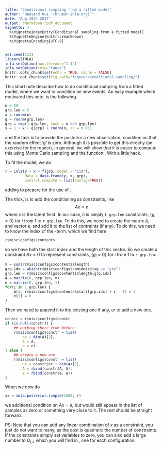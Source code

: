 ```yaml
---
title: "Conditional sampling from a fitted model"
author: "Haavard Rue `(hrue@r-inla.org)`"
date: "Aug 19th 2017"
output: rmarkdown::pdf_document
vignette: >
  %\VignetteIndexEntry{Conditional sampling from a fitted model}
  %\VignetteEngine{knitr::rmarkdown}
  %\VignetteEncoding{UTF-8} 
---
```


```r
set.seed(123)
library(INLA)
inla.setOption(num.threads="1:1")
inla.setOption(smtp="taucs")
knitr::opts_chunk$set(echo = TRUE, cache = FALSE)
knitr::opt_chunk$set(fig.path="figures/conditional-sampling/")
```
This short note describe how to do conditional sampling from a fitted
model, where we want to condition on new events. An easy example which
motivated this note, is the following.
```r
n = 50
grp.len = 5
x = rnorm(n)
g = rnorm(grp.len)
grp = rep(1:grp.len, each = n %/% grp.len)
y = 1 + x + g[grp] + rnorm(n, sd = 0.01)
```
and the task is to provide the posterior a new observation, condition
on that the random effect 'g' is zero. Although it is possible to get
this directly (an exercise for the reader), in general, we will show that
it is easier to compute this using Monte Carlo sampling and the function
\verb|inla.posterior.sample()|. With a little hack. 

To fit the model, we do
```r
r = inla(y ~ x + f(grp, model = "iid"),
         data = data.frame(y, x, grp), 
         control.compute = list(config=TRUE)) 
```
adding \verb|config=TRUE| to prepare for the use of \verb|inla.posterior.sample()|.

The trick, is to add the conditioning as constraints, like
$$
A x = e
$$
where $x$ is the latent field. In our case, it is simply `t grp.len`
constraints, $\{g_i=0\}$ for
$i$ from 1 to `r grp.len`.
To do this, we need to create the matrix $A$, and vector $e$, and add
it to the list of contraints (if any). To do this, we need to know the
index of the \verb|g|-term, which we find here
```r
r$misc$configs$contents
```
so we have both the start index and the length of this vector. So we
create a constraint $Ax=0$ to represent 
constraints, $\{g_i=0\}$ for
$i$ from 1 to `r grp.len`.
```r
m = sum(r$misc$configs$contents$length)
grp.idx = which(r$misc$configs$contents$tag == "grp")
grp.len = r$misc$configs$contents$length[grp.idx]
A = matrix(0, grp.len, m)
e = matrix(0, grp.len, 1)
for(i in 1:grp.len) {
    A[i, r$misc$configs$contents$start[grp.idx] + i - 1] = 1
    e[i] = 0
}
```
Then we need to append it to the existing one if any, or to add a new one.
```r
constr = r$misc$configs$constr
if (is.null(constr)) {
    ## nothing there from before
    r$misc$configs$constr = list(
        nc = dim(A)[2],
        A = A,
        e = e)
} else {
    ## create a new one
    r$misc$configs$constr = list(
        nc = constr$nc + dim(A)[2],
        A = rbind(constr$A, A),
        e = rbind(constr$e, e))
}
```
When we now do
```r
xx = inla.posterior.sample(1000, r)
```
we additional condition on $Ax=e$, but \verb|g| would still appear in
the list of samples as zero or something very close to it.  The rest
should be straight forward.

PS: Note that you can add any linear combination of $x$ as a
constraint, you just do not want to many, as the cost is quadratic the
number of constraints. If the constraints simply set variables to
zero, you can also add a large number to $Q_{i,i}$, which you will
find in \verb|r$misc$configs|, one for each configuration.
